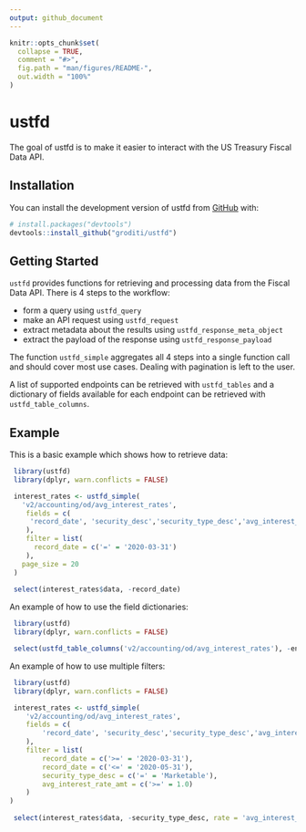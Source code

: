 ```yaml
---
output: github_document
---
```


<!-- README.md is generated from README.Rmd. Please edit that file -->

```r
knitr::opts_chunk$set(
  collapse = TRUE,
  comment = "#>",
  fig.path = "man/figures/README-",
  out.width = "100%"
)
```

# ustfd

<!-- badges: start -->
<!-- badges: end -->

The goal of ustfd is to make it easier to interact with the US Treasury Fiscal
Data API.

## Installation

You can install the development version of ustfd from [GitHub](https://github.com/) with:

``` r
# install.packages("devtools")
devtools::install_github("groditi/ustfd")
```

## Getting Started

`ustfd` provides functions for retrieving and processing data from the Fiscal Data
API. There is 4 steps to the workflow:

  * form a query using `ustfd_query`
  * make an API request using `ustfd_request` 
  * extract metadata about the results using `ustfd_response_meta_object`
  * extract the payload of the response using `ustfd_response_payload`

The function `ustfd_simple` aggregates all 4 steps into a single function call
and should cover most use cases. Dealing with pagination is left to the user.

A list of supported endpoints can be retrieved with `ustfd_tables` and a
dictionary of fields available for each endpoint can be retrieved with
`ustfd_table_columns`.    

## Example

This is a basic example which shows how to retrieve data:

```r
 library(ustfd)
 library(dplyr, warn.conflicts = FALSE)

 interest_rates <- ustfd_simple(
   'v2/accounting/od/avg_interest_rates',
    fields = c(
     'record_date', 'security_desc','security_type_desc','avg_interest_rate_amt'
    ),
    filter = list(
      record_date = c('=' = '2020-03-31')
    ),
   page_size = 20
 )
 
 select(interest_rates$data, -record_date)
```

An example of how to use the field dictionaries:

```r
 library(ustfd)
 library(dplyr, warn.conflicts = FALSE)

 select(ustfd_table_columns('v2/accounting/od/avg_interest_rates'), -endpoint, -definition)
```

An example of how to use multiple filters:
```r
 library(ustfd)
 library(dplyr, warn.conflicts = FALSE)

 interest_rates <- ustfd_simple(
    'v2/accounting/od/avg_interest_rates',
    fields = c(
        'record_date', 'security_desc','security_type_desc','avg_interest_rate_amt'
    ),
    filter = list(
        record_date = c('>=' = '2020-03-31'),
        record_date = c('<=' = '2020-05-31'),
        security_type_desc = c('=' = 'Marketable'),
        avg_interest_rate_amt = c('>=' = 1.0)
    )
)
 
 select(interest_rates$data, -security_type_desc, rate = 'avg_interest_rate_amt')
```

